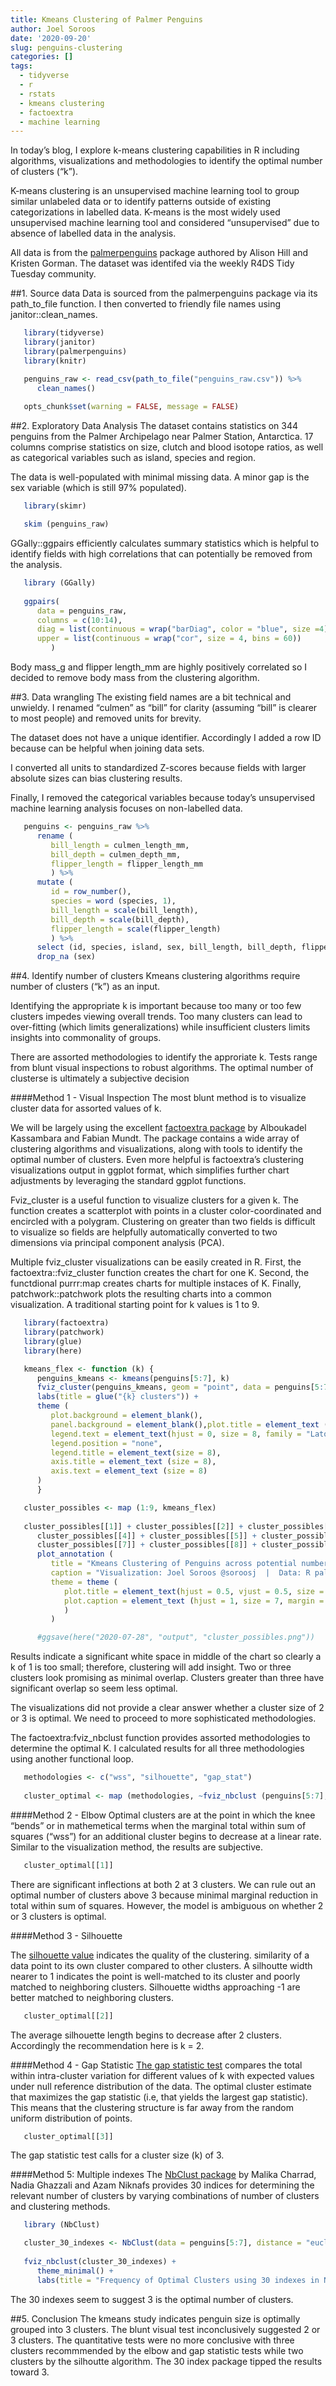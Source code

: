 ```yaml
---
title: Kmeans Clustering of Palmer Penguins
author: Joel Soroos
date: '2020-09-20'
slug: penguins-clustering
categories: []
tags:
  - tidyverse
  - r
  - rstats
  - kmeans clustering
  - factoextra
  - machine learning
---
```



In today's blog, I explore k-means clustering capabilities in R including algorithms, visualizations and methodologies to identify the optimal number of clusters ("k").

K-means clustering is an unsupervised machine learning tool to group similar unlabeled data or to identify patterns outside of existing categorizations in labelled data.  K-means is the most widely used unsupervised machine learning tool and considered "unsupervised" due to absence of labelled data in the analysis.

All data is from the [palmerpenguins](https://allisonhorst.github.io/palmerpenguins/) package authored by Alison Hill and Kristen Gorman.  The dataset was identifed via the weekly R4DS Tidy Tuesday community.


##1. Source data
Data is sourced from the palmerpenguins package via its path_to_file function.  I then converted to friendly file names using janitor::clean_names.
```r

   library(tidyverse)
   library(janitor)
   library(palmerpenguins)
   library(knitr)

   penguins_raw <- read_csv(path_to_file("penguins_raw.csv")) %>%
      clean_names()
   
   opts_chunk$set(warning = FALSE, message = FALSE)
```


##2. Exploratory Data Analysis
The dataset contains statistics on 344 penguins from the Palmer Archipelago near Palmer Station, Antarctica.  17 columns comprise statistics on size, clutch and blood isotope ratios, as well as categorical variables such as island, species and region.

The data is well-populated with minimal missing data.  A minor gap is the sex variable (which is still 97% populated).

```r

   library(skimr)

   skim (penguins_raw)
```


GGally::ggpairs efficiently calculates summary statistics which is helpful to identify fields with high correlations that can potentially be removed from the analysis.  
```r

   library (GGally)
   
   ggpairs(
      data = penguins_raw,
      columns = c(10:14),
      diag = list(continuous = wrap("barDiag", color = "blue", size =4)),
      upper = list(continuous = wrap("cor", size = 4, bins = 60))
         )
```
Body mass_g and flipper length_mm are highly positively correlated so I decided to remove body mass from the clustering algorithm.


##3. Data wrangling
The existing field names are a bit technical and unwieldy.  I renamed "culmen" as "bill" for clarity (assuming "bill" is clearer to most people) and removed units for brevity.

The dataset does not have a unique identifier.  Accordingly I added a row ID because can be helpful when joining data sets.

I converted all units to standardized Z-scores because fields with larger absolute sizes can bias clustering results.

Finally, I removed the categorical variables because today's unsupervised machine learning analysis focuses on non-labelled data.
```r

   penguins <- penguins_raw %>%
      rename (
         bill_length = culmen_length_mm,
         bill_depth = culmen_depth_mm,
         flipper_length = flipper_length_mm
         ) %>%
      mutate (
         id = row_number(),
         species = word (species, 1),
         bill_length = scale(bill_length),
         bill_depth = scale(bill_depth),
         flipper_length = scale(flipper_length)
         ) %>%
      select (id, species, island, sex, bill_length, bill_depth, flipper_length) %>%
      drop_na (sex)
```


##4.  Identify number of clusters
Kmeans clustering algorithms require number of clusters ("k") as an input.

Identifying the appropriate k is important because too many or too few clusters impedes viewing overall trends.  Too many clusters can lead to over-fitting (which limits generalizations) while insufficient clusters limits insights into commonality of groups.

There are assorted methodologies to identify the approriate k.  Tests range from blunt visual inspections to robust algorithms.  The optimal number of clusterse is ultimately a subjective decision 


####Method 1 - Visual Inspection
The most blunt method is to visualize cluster data for assorted values of k.

We will be largely using the excellent [factoextra package](https://cran.r-project.org/web/packages/factoextra/factoextra.pdf) by Alboukadel Kassambara and Fabian Mundt.  The package contains a wide array of clustering algorithms and visualizations, along with tools to identify the optimal number of clusters.  Even more helpful is factoextra's clustering visualizations output in ggplot format, which simplifies further chart adjustments by leveraging the standard ggplot functions. 

Fviz_cluster is a useful function to visualize clusters for a given k.  The function creates a scatterplot with points in a cluster color-coordinated and encircled with a polygram.  Clustering on greater than two fields is difficult to visualize so fields are helpfully automatically converted to two dimensions via principal component analysis (PCA).

Multiple fviz_cluster visualizations can be easily created in R.  First, the factoextra::fviz_cluster function creates the chart for one K.  Second, the functdional purrr:map creates charts for multiple instaces of K.  Finally, patchwork::patchwork plots the resulting charts into a common visualization.  A traditional starting point for k values is 1 to 9.
```r

   library(factoextra)
   library(patchwork)
   library(glue)
   library(here)

   kmeans_flex <- function (k) {
      penguins_kmeans <- kmeans(penguins[5:7], k) 
      fviz_cluster(penguins_kmeans, geom = "point", data = penguins[5:7]) +
      labs(title = glue("{k} clusters")) +
      theme (
         plot.background = element_blank(),
         panel.background = element_blank(),plot.title = element_text (margin = margin(0,0,5,0), hjust = 0.5, size = 12, color = "grey", family = "Lato"),
         legend.text = element_text(hjust = 0, size = 8, family = "Lato"),
         legend.position = "none",
         legend.title = element_text(size = 8),
         axis.title = element_text (size = 8),
         axis.text = element_text (size = 8)
      )
      }

   cluster_possibles <- map (1:9, kmeans_flex)
   
   cluster_possibles[[1]] + cluster_possibles[[2]] + cluster_possibles[[3]] +
      cluster_possibles[[4]] + cluster_possibles[[5]] + cluster_possibles[[6]] +
      cluster_possibles[[7]] + cluster_possibles[[8]] + cluster_possibles[[9]] +
      plot_annotation (
         title = "Kmeans Clustering of Penguins across potential number of clusters \U0022k\U0022 ",
         caption = "Visualization: Joel Soroos @soroosj  |  Data: R palmerpenguins package via R4DS Tidy Tuesday",
         theme = theme (
            plot.title = element_text(hjust = 0.5, vjust = 0.5, size = 14, face = "bold", margin = margin (0,0,20,0)),
            plot.caption = element_text (hjust = 1, size = 7, margin = margin (15,0,0,0)) 
            )
         )

      #ggsave(here("2020-07-28", "output", "cluster_possibles.png"))
```
Results indicate a significant white space in middle of the chart so clearly a k of 1 is too small; therefore, clustering will add insight.  Two or three clusters look promising as minimal overlap.  Clusters greater than three have significant overlap so seem less optimal.

The visualizations did not provide a clear answer whether a cluster size of 2 or 3 is optimal.  We need to proceed to more sophisticated methodologies.

The factoextra:fviz_nbclust function provides assorted methodologies to determine the optimal K.  I calculated results for all three methodologies using another functional loop.


```r
   methodologies <- c("wss", "silhouette", "gap_stat")
   
   cluster_optimal <- map (methodologies, ~fviz_nbclust (penguins[5:7], kmeans, method = .x))
```


####Method 2 - Elbow
Optimal clusters are at the point in which the knee "bends" or in mathemetical terms when the marginal total within sum of squares ("wss") for an additional cluster begins to decrease at a linear rate.  Similar to the visualization method, the results are subjective.

```r

   cluster_optimal[[1]]
```
There are significant inflections at both 2 at 3 clusters.  We can rule out an optimal number of clusters above 3 because minimal marginal reduction in total within sum of squares.  However, the model is ambiguous on whether 2 or 3 clusters is optimal.


####Method 3 - Silhouette

The [silhouette value](https://en.wikipedia.org/wiki/Silhouette_(clustering)) indicates the quality of the clustering.   similarity of a data point to its own cluster compared to other clusters. A silhoutte width nearer to 1 indicates the point is well-matched to its cluster and poorly matched to neighboring clusters.  Silhouette widths approaching -1 are better matched to neighboring clusters. 
```r

   cluster_optimal[[2]]
```
The average silhouette length begins to decrease after 2 clusters.  Accordingly the recommendation here is k = 2.


####Method 4 - Gap Statistic
[The gap statistic test](https://statweb.stanford.edu/~gwalther/gap) compares the total within intra-cluster variation for different values of k with expected values under null reference distribution of the data. The optimal cluster estimate that maximizes the gap statistic (i.e, that yields the largest gap statistic). This means that the clustering structure is far away from the random uniform distribution of points.
```r

   cluster_optimal[[3]]
```
The gap statistic test calls for a cluster size (k) of 3.


####Method 5: Multiple indexes
The [NbClust package](https://rdrr.io/cran/NbClust/man/NbClust.html) by Malika Charrad, Nadia Ghazzali and Azam Niknafs provides 30 indices for determining the relevant number of clusters by varying combinations of number of clusters and clustering methods.

```r
   library (NbClust)

   cluster_30_indexes <- NbClust(data = penguins[5:7], distance = "euclidean", min.nc = 2, max.nc = 9, method = "complete", index ="all")
   
   fviz_nbclust(cluster_30_indexes) +
      theme_minimal() +
      labs(title = "Frequency of Optimal Clusters using 30 indexes in NbClust Package")
```
The 30 indexes seem to suggest 3 is the optimal number of clusters.


##5. Conclusion
The kmeans study indicates penguin size is optimally grouped into 3 clusters.  The blunt visual test inconclusively suggested 2 or 3 clusters.  The quantitative tests were no more conclusive with three clusters recommmended by the elbow and gap statistic tests while two clusters by the silhoutte algorithm.  The 30 index package tipped the results toward 3.